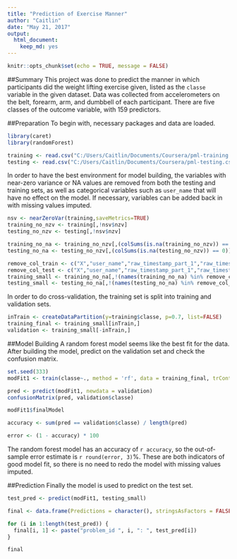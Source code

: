 ```yaml
---
title: "Prediction of Exercise Manner"
author: "Caitlin"
date: "May 21, 2017"
output: 
  html_document: 
    keep_md: yes
---
```


```r
knitr::opts_chunk$set(echo = TRUE, message = FALSE)
```

##Summary
This project was done to predict the manner in which participants did the weight lifting exercise given, listed as the `classe` variable in the given dataset. Data was collected from accelerometers on the belt, forearm, arm, and dumbbell of each participant. There are five classes of the outcome variable, with 159 predictors.

##Preparation
To begin with, necessary packages and data are loaded.

```r
library(caret)
library(randomForest)

training <- read.csv("C:/Users/Caitlin/Documents/Coursera/pml-training.csv")
testing <- read.csv("C:/Users/Caitlin/Documents/Coursera/pml-testing.csv")
```

In order to have the best environment for model building, the variables with near-zero variance or NA values are removed from both the testing and training sets, as well as categorical variables such as `user_name` that will have no effect on the model. If necessary, variables can be added back in with missing values imputed.

```r
nsv <- nearZeroVar(training,saveMetrics=TRUE)
training_no_nzv <- training[,!nsv$nzv]
testing_no_nzv <- testing[,!nsv$nzv]

training_no_na <- training_no_nzv[,(colSums(is.na(training_no_nzv)) == 0)]
testing_no_na <- testing_no_nzv[,(colSums(is.na(testing_no_nzv)) == 0)]

remove_col_train <- c("X","user_name","raw_timestamp_part_1","raw_timestamp_part_2","cvtd_timestamp","num_window")
remove_col_test <- c("X","user_name","raw_timestamp_part_1","raw_timestamp_part_2","cvtd_timestamp","num_window","problem_id")
training_small <- training_no_na[,!(names(training_no_na) %in% remove_col_train)]
testing_small <- testing_no_na[,!(names(testing_no_na) %in% remove_col_test)]
```

In order to do cross-validation, the training set is split into training and validation sets.

```r
inTrain <- createDataPartition(y=training$classe, p=0.7, list=FALSE)
training_final <- training_small[inTrain,]
validation <- training_small[-inTrain,]
```

##Model Building
A random forest model seems like the best fit for the data. After building the model, predict on the validation set and check the confusion matrix.

```r
set.seed(333)
modFit1 <- train(classe~., method = 'rf', data = training_final, trControl = trainControl(method = 'cv', number = 4))

pred <- predict(modFit1, newdata = validation)
confusionMatrix(pred, validation$classe)

modFit1$finalModel

accuracy <- sum(pred == validation$classe) / length(pred)

error <- (1 - accuracy) * 100
```

The random forest model has an accuracy of `r accuracy`, so the out-of-sample error estimate is `r round(error, 3)`%. These are both indicators of good model fit, so there is no need to redo the model with missing values imputed.

##Prediction
Finally the model is used to predict on the test set.

```r
test_pred <- predict(modFit1, testing_small)

final <- data.frame(Predictions = character(), stringsAsFactors = FALSE)

for (i in 1:length(test_pred)) {
  final[i, 1] <- paste("problem_id ", i, ": ", test_pred[i])
}

final
```




